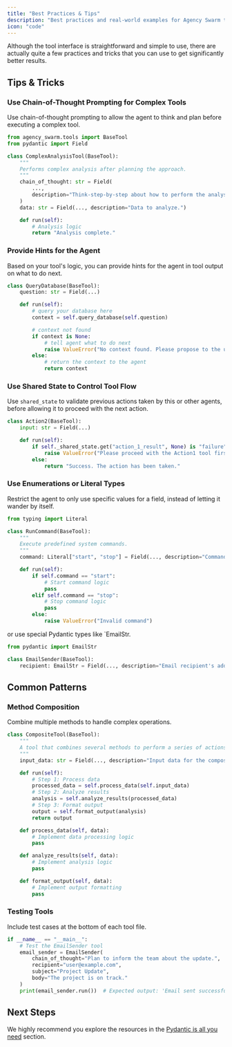 ```yaml
---
title: "Best Practices & Tips"
description: "Best practices and real-world examples for Agency Swarm tools."
icon: "code"
---
```


Although the tool interface is straightforward and simple to use, there are actually quite a few practices and tricks that you can use to get significantly better results.

## Tips & Tricks

### Use Chain-of-Thought Prompting for Complex Tools

Use chain-of-thought prompting to allow the agent to think and plan before executing a complex tool.

```python
from agency_swarm.tools import BaseTool
from pydantic import Field

class ComplexAnalysisTool(BaseTool):
    """
    Performs complex analysis after planning the approach.
    """
    chain_of_thought: str = Field(
        ...,
        description="Think-step-by-step about how to perform the analysis." 
    )
    data: str = Field(..., description="Data to analyze.")

    def run(self):
        # Analysis logic
        return "Analysis complete."
```

### Provide Hints for the Agent

Based on your tool's logic, you can provide hints for the agent in tool output on what to do next.

```python
class QueryDatabase(BaseTool):
    question: str = Field(...)

    def run(self):
        # query your database here
        context = self.query_database(self.question)

        # context not found
        if context is None:
            # tell agent what to do next
            raise ValueError("No context found. Please propose to the user to change the topic.")
        else:
            # return the context to the agent
            return context
```

### Use Shared State to Control Tool Flow

Use `shared_state` to validate previous actions taken by this or other agents, before allowing it to proceed with the next action.

```python
class Action2(BaseTool):
    input: str = Field(...)

    def run(self):
        if self._shared_state.get("action_1_result", None) is "failure":
            raise ValueError("Please proceed with the Action1 tool first.")
        else:
            return "Success. The action has been taken."
```

### Use Enumerations or Literal Types

Restrict the agent to only use specific values for a field, instead of letting it wander by itself.

```python
from typing import Literal

class RunCommand(BaseTool):
    """
    Execute predefined system commands.
    """
    command: Literal["start", "stop"] = Field(..., description="Command to execute: 'start' or 'stop'.")

    def run(self):
        if self.command == "start":
            # Start command logic
            pass
        elif self.command == "stop":
            # Stop command logic
            pass
        else:
            raise ValueError("Invalid command")
```

or use special Pydantic types like `EmailStr.

```python
from pydantic import EmailStr

class EmailSender(BaseTool):
    recipient: EmailStr = Field(..., description="Email recipient's address.")
```

## Common Patterns

### Method Composition

Combine multiple methods to handle complex operations.

```python
class CompositeTool(BaseTool):
    """
    A tool that combines several methods to perform a series of actions.
    """
    input_data: str = Field(..., description="Input data for the composite operation.")

    def run(self):
        # Step 1: Process data
        processed_data = self.process_data(self.input_data)
        # Step 2: Analyze results
        analysis = self.analyze_results(processed_data)
        # Step 3: Format output
        output = self.format_output(analysis)
        return output

    def process_data(self, data):
        # Implement data processing logic
        pass

    def analyze_results(self, data):
        # Implement analysis logic
        pass

    def format_output(self, data):
        # Implement output formatting
        pass
```


### Testing Tools

Include test cases at the bottom of each tool file.

```python
if __name__ == "__main__":
    # Test the EmailSender tool
    email_sender = EmailSender(
        chain_of_thought="Plan to inform the team about the update.",
        recipient="user@example.com",
        subject="Project Update",
        body="The project is on track."
    )
    print(email_sender.run())  # Expected output: 'Email sent successfully.'
```

## Next Steps

We highly recommend you explore the resources in the [Pydantic is all you need](/core-framework/tools/custom-tools/pydantic-is-all-you-need) section.